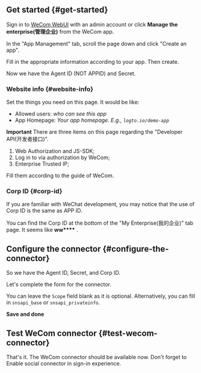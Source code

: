 ## Get started \{#get-started}

Sign in to [WeCom WebUI](https://work.weixin.qq.com/) with an admin account or click **Manage the enterprise(管理企业)** from the WeCom app.

In the "App Management" tab, scroll the page down and click "Create an app".

Fill in the appropriate information according to your app. Then create.

Now we have the Agent ID (NOT APPID) and Secret.

### Website info \{#website-info}

Set the things you need on this page. It would be like:

- Allowed users: _who can see this app_
- App Homepage: _Your app homepage. E.g., `logto.io/demo-app`_

**Important**
There are three items on this page regarding the "Developer API(开发者接口)".

1. Web Authorization and JS-SDK;
2. Log in to via authorization by WeCom;
3. Enterprise Trusted IP;

Fill them according to the guide of WeCom.

### Corp ID \{#corp-id}

If you are familiar with WeChat development, you may notice that the use of Corp ID is the same as APP ID.

You can find the Corp ID at the bottom of the "My Enterprise(我的企业)" tab page. It seems like **ww\*\*\*\*** .

## Configure the connector \{#configure-the-connector}

So we have the Agent ID, Secret, and Corp ID.

Let's complete the form for the connector.

You can leave the `Scope` field blank as it is optional. Alternatively, you can fill in `snsapi_base` or `snsapi_privateinfo`.

**Save and done**

## Test WeCom connector \{#test-wecom-connector}

That's it. The WeCom connector should be available now. Don't forget to <MainSiteUrl href="/connectors/social-connectors#enable-social-sign-in">Enable social connector in sign-in experience</MainSiteUrl>.
